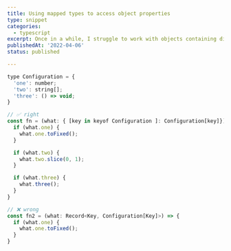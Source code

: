 ```yaml
---
title: Using mapped types to access object properties
type: snippet
categories:
  - typescript
excerpt: Once in a while, I struggle to work with objects containing different types of property values now and then. Yet, using mapped types, it is a piece of cake.
publishedAt: '2022-04-06'
status: published

---
```

```js
type Configuration = {
  'one': number;
  'two': string[];
  'three': () => void;
}

// ✅ right
const fn = (what: { [key in keyof Configuration ]: Configuration[key]}) => {
  if (what.one) {
    what.one.toFixed();
  }

  if (what.two) {
    what.two.slice(0, 1);
  }

  if (what.three) {
    what.three();
  }
}

// ❌ wrong
const fn2 = (what: Record<Key, Configuration[Key]>) => {
  if (what.one) {
    what.one.toFixed();
  }
}
```
